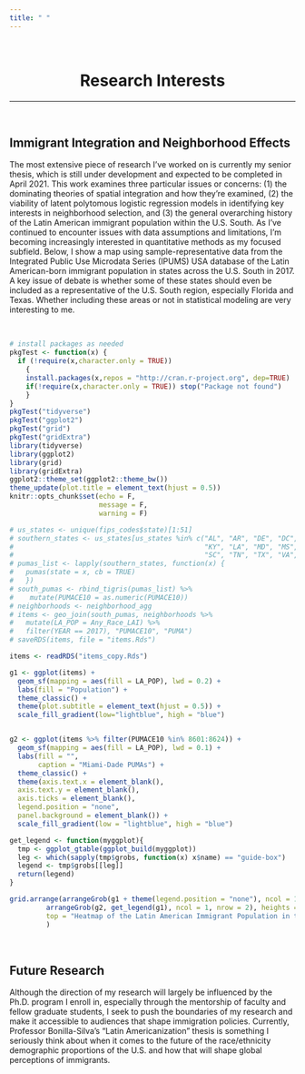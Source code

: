 ```yaml
---
title: " "
---
```


<br>

<center>
# Research Interests
</center>

***

<br>

## Immigrant Integration and Neighborhood Effects

The most extensive piece of research I've worked on is currently my senior thesis, which is still under development and expected to be completed in April 2021. This work examines three particular issues or concerns: (1) the dominating theories of spatial integration and how they're examined, (2) the viability of latent polytomous logistic regression models in identifying key interests in neighborhood selection, and (3) the general overarching history of the Latin American immigrant population within the U.S. South. As I've continued to encounter issues with data assumptions and limitations, I'm becoming increasingly interested in quantitative methods as my focused subfield. Below, I show a map using sample-representative data from the Integrated Public Use Microdata Series (IPUMS) USA database of the Latin American-born immigrant population in states across the U.S. South in 2017. A key issue of debate is whether some of these states should even be included as a representative of the U.S. South region, especially Florida and Texas. Whether including these areas or not in statistical modeling are very interesting to me. 

<br>

```r
# install packages as needed
pkgTest <- function(x) {
  if (!require(x,character.only = TRUE))
    {
    install.packages(x,repos = "http://cran.r-project.org", dep=TRUE)
    if(!require(x,character.only = TRUE)) stop("Package not found")
    }
}
pkgTest("tidyverse")
pkgTest("ggplot2")
pkgTest("grid")
pkgTest("gridExtra")
library(tidyverse)
library(ggplot2)
library(grid)
library(gridExtra)
ggplot2::theme_set(ggplot2::theme_bw())
theme_update(plot.title = element_text(hjust = 0.5))
knitr::opts_chunk$set(echo = F,
                      message = F,
                      warning = F)
```


```r

# us_states <- unique(fips_codes$state)[1:51]
# southern_states <- us_states[us_states %in% c("AL", "AR", "DE", "DC", "FL", "GA",
#                                               "KY", "LA", "MD", "MS", "NC", "OK",
#                                               "SC", "TN", "TX", "VA", "WV")]
# pumas_list <- lapply(southern_states, function(x) {
#   pumas(state = x, cb = TRUE)
#   })
# south_pumas <- rbind_tigris(pumas_list) %>%
#    mutate(PUMACE10 = as.numeric(PUMACE10))
# neighborhoods <- neighborhood_agg
# items <- geo_join(south_pumas, neighborhoods %>%
#   mutate(LA_POP = Any_Race_LAI) %>%
#   filter(YEAR == 2017), "PUMACE10", "PUMA")
# saveRDS(items, file = "items.Rds")

items <- readRDS("items_copy.Rds")

g1 <- ggplot(items) +
  geom_sf(mapping = aes(fill = LA_POP), lwd = 0.2) + 
  labs(fill = "Population") +
  theme_classic() +
  theme(plot.subtitle = element_text(hjust = 0.5)) +
  scale_fill_gradient(low="lightblue", high = "blue")


g2 <- ggplot(items %>% filter(PUMACE10 %in% 8601:8624)) +
  geom_sf(mapping = aes(fill = LA_POP), lwd = 0.1) +
  labs(fill = "",
       caption = "Miami-Dade PUMAs") +
  theme_classic() +
  theme(axis.text.x = element_blank(),
  axis.text.y = element_blank(),
  axis.ticks = element_blank(),
  legend.position = "none",
  panel.background = element_blank()) +
  scale_fill_gradient(low = "lightblue", high = "blue")

get_legend <- function(myggplot){
  tmp <- ggplot_gtable(ggplot_build(myggplot))
  leg <- which(sapply(tmp$grobs, function(x) x$name) == "guide-box")
  legend <- tmp$grobs[[leg]]
  return(legend)
}

grid.arrange(arrangeGrob(g1 + theme(legend.position = "none"), ncol = 1, nrow = 1),
         arrangeGrob(g2, get_legend(g1), ncol = 1, nrow = 2), heights = c(5, 1), widths = c(4, 1),
         top = "Heatmap of the Latin American Immigrant Population in the U.S. South in 2017"
         )
```

<br>

## Future Research

Although the direction of my research will largely be influenced by the Ph.D. program I enroll in, especially through the mentorship of faculty and fellow graduate students, I seek to push the boundaries of my research and make it accessible to audiences that shape immigration policies. Currently, Professor Bonilla-Silva's "Latin Americanization" thesis is something I seriously think about when it comes to the future of the race/ethnicity demographic proportions of the U.S. and how that will shape global perceptions of immigrants.

